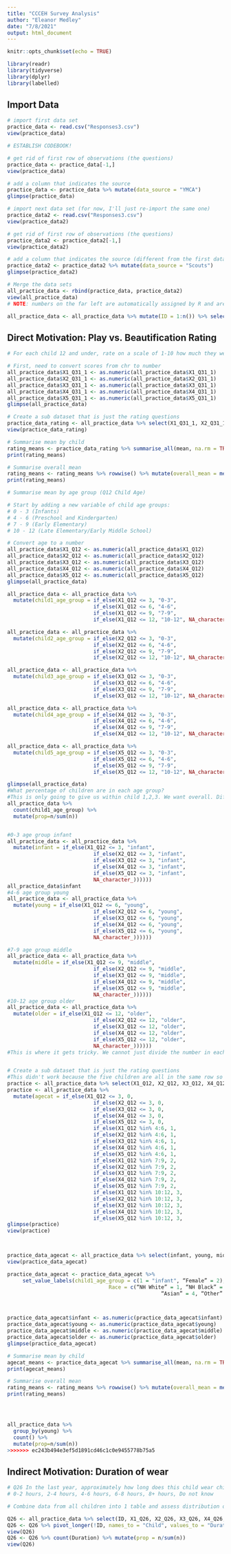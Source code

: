```yaml
---
title: "CCCEH Survey Analysis"
author: "Eleanor Medley"
date: "7/8/2021"
output: html_document
---
```


```r
knitr::opts_chunk$set(echo = TRUE)
```

```r
library(readr)
library(tidyverse)
library(dplyr)
library(labelled)

```

## Import Data
```r
# import first data set
practice_data <- read.csv("Responses3.csv")
view(practice_data)

# ESTABLISH CODEBOOK!

# get rid of first row of observations (the questions)
practice_data <- practice_data[-1,]
view(practice_data)

# add a column that indicates the source
practice_data <- practice_data %>% mutate(data_source = "YMCA")
glimpse(practice_data)

# import next data set (for now, I'll just re-import the same one)
practice_data2 <- read.csv("Responses3.csv")
view(practice_data2)

# get rid of first row of observations (the questions)
practice_data2 <- practice_data2[-1,]
view(practice_data2)

# add a column that indicates the source (different from the first data set)
practice_data2 <- practice_data2 %>% mutate(data_source = "Scouts")
glimpse(practice_data2)

# Merge the data sets
all_practice_data <- rbind(practice_data, practice_data2)
view(all_practice_data)
# NOTE: numbers on the far left are automatically assigned by R and are weird

all_practice_data <- all_practice_data %>% mutate(ID = 1:n()) %>% select(ID, everything())

```

## Direct Motivation: Play vs. Beautification Rating 
```r
# For each child 12 and under, rate on a scale of 1-10 how much they wear children's makeup and body products as play versus for beautification?

# First, need to convert scores from chr to number
all_practice_data$X1_Q31_1 <- as.numeric(all_practice_data$X1_Q31_1)
all_practice_data$X2_Q31_1 <- as.numeric(all_practice_data$X2_Q31_1)
all_practice_data$X3_Q31_1 <- as.numeric(all_practice_data$X3_Q31_1)
all_practice_data$X4_Q31_1 <- as.numeric(all_practice_data$X4_Q31_1)
all_practice_data$X5_Q31_1 <- as.numeric(all_practice_data$X5_Q31_1)
glimpse(all_practice_data)

# Create a sub dataset that is just the rating questions
practice_data_rating <- all_practice_data %>% select(X1_Q31_1, X2_Q31_1, X3_Q31_1, X4_Q31_1, X5_Q31_1)
view(practice_data_rating)

# Summarise mean by child
rating_means <- practice_data_rating %>% summarise_all(mean, na.rm = TRUE)
print(rating_means)

# Summarise overall mean
rating_means <- rating_means %>% rowwise() %>% mutate(overall_mean = mean(c(X1_Q31_1, X2_Q31_1, X3_Q31_1, X4_Q31_1, X5_Q31_1)))
print(rating_means)

# Summarise mean by age group (Q12 Child Age)

# Start by adding a new variable of child age groups:
# 0 - 3 (Infants)
# 4 - 6 (Preschool and Kindergarten)
# 7 - 9 (Early Elementary)
# 10 - 12 (Late Elementary/Early Middle School)

# Convert age to a number
all_practice_data$X1_Q12 <- as.numeric(all_practice_data$X1_Q12)
all_practice_data$X2_Q12 <- as.numeric(all_practice_data$X2_Q12)
all_practice_data$X3_Q12 <- as.numeric(all_practice_data$X3_Q12)
all_practice_data$X4_Q12 <- as.numeric(all_practice_data$X4_Q12)
all_practice_data$X5_Q12 <- as.numeric(all_practice_data$X5_Q12)
glimpse(all_practice_data)

all_practice_data <- all_practice_data %>% 
  mutate(child1_age_group = if_else(X1_Q12 <= 3, "0-3", 
                            if_else(X1_Q12 <= 6, "4-6", 
                            if_else(X1_Q12 <= 9, "7-9",
                            if_else(X1_Q12 <= 12, "10-12", NA_character_)))))

all_practice_data <- all_practice_data %>% 
  mutate(child2_age_group = if_else(X2_Q12 <= 3, "0-3", 
                            if_else(X2_Q12 <= 6, "4-6", 
                            if_else(X2_Q12 <= 9, "7-9",
                            if_else(X2_Q12 <= 12, "10-12", NA_character_)))))

all_practice_data <- all_practice_data %>% 
  mutate(child3_age_group = if_else(X3_Q12 <= 3, "0-3", 
                            if_else(X3_Q12 <= 6, "4-6", 
                            if_else(X3_Q12 <= 9, "7-9",
                            if_else(X3_Q12 <= 12, "10-12", NA_character_)))))

all_practice_data <- all_practice_data %>% 
  mutate(child4_age_group = if_else(X4_Q12 <= 3, "0-3", 
                            if_else(X4_Q12 <= 6, "4-6", 
                            if_else(X4_Q12 <= 9, "7-9",
                            if_else(X4_Q12 <= 12, "10-12", NA_character_)))))

all_practice_data <- all_practice_data %>% 
  mutate(child5_age_group = if_else(X5_Q12 <= 3, "0-3", 
                            if_else(X5_Q12 <= 6, "4-6", 
                            if_else(X5_Q12 <= 9, "7-9",
                            if_else(X5_Q12 <= 12, "10-12", NA_character_)))))

glimpse(all_practice_data)
#What percentage of children are in each age group?
#This is only going to give us within child 1,2,3. We want overall. Different than the row above because these aren't numbers 
all_practice_data %>%
  count(child1_age_group) %>%
  mutate(prop=n/sum(n))


#0-3 age group infant
all_practice_data <- all_practice_data %>% 
  mutate(infant = if_else(X1_Q12 <= 3, "infant", 
                            if_else(X2_Q12 <= 3, "infant", 
                            if_else(X3_Q12 <= 3, "infant",
                            if_else(X4_Q12 <= 3, "infant",
                            if_else(X5_Q12 <= 3, "infant",
                            NA_character_))))))
all_practice_data$infant
#4-6 age group young
all_practice_data <- all_practice_data %>% 
  mutate(young = if_else(X1_Q12 <= 6, "young", 
                            if_else(X2_Q12 <= 6, "young", 
                            if_else(X3_Q12 <= 6, "young",
                            if_else(X4_Q12 <= 6, "young",
                            if_else(X5_Q12 <= 6, "young",
                            NA_character_))))))

#7-9 age group middle 
all_practice_data <- all_practice_data %>% 
  mutate(middle = if_else(X1_Q12 <= 9, "middle", 
                            if_else(X2_Q12 <= 9, "middle", 
                            if_else(X3_Q12 <= 9, "middle",
                            if_else(X4_Q12 <= 9, "middle",
                            if_else(X5_Q12 <= 9, "middle",
                            NA_character_))))))
#10-12 age group older
all_practice_data <- all_practice_data %>% 
  mutate(older = if_else(X1_Q12 <= 12, "older", 
                            if_else(X2_Q12 <= 12, "older", 
                            if_else(X3_Q12 <= 12, "older",
                            if_else(X4_Q12 <= 12, "older",
                            if_else(X5_Q12 <= 12, "older",
                            NA_character_))))))
#This is where it gets tricky. We cannot just divide the number in each category by the total number of responses because some parents might have one child or five children so we need a way to add up all of the children so that we can find a percentage. We can do this by hand by adding up the count (# respones) to each age category and then dividing but I think there should be an easier way.


# Create a sub dataset that is just the rating questions
#This didn't work because the five children are all in the same row so it's overriding 
practice <- all_practice_data %>% select(X1_Q12, X2_Q12, X3_Q12, X4_Q12, X5_Q12)
practice <- all_practice_data %>%
  mutate(agecat = if_else(X1_Q12 <= 3, 0, 
                            if_else(X2_Q12 <= 3, 0, 
                            if_else(X3_Q12 <= 3, 0,
                            if_else(X4_Q12 <= 3, 0,
                            if_else(X5_Q12 <= 3, 0,
                            if_else(X1_Q12 %in% 4:6, 1,
                            if_else(X2_Q12 %in% 4:6, 1,
                            if_else(X3_Q12 %in% 4:6, 1,
                            if_else(X4_Q12 %in% 4:6, 1,
                            if_else(X5_Q12 %in% 4:6, 1,
                            if_else(X1_Q12 %in% 7:9, 2,
                            if_else(X2_Q12 %in% 7:9, 2,
                            if_else(X3_Q12 %in% 7:9, 2,
                            if_else(X4_Q12 %in% 7:9, 2,
                            if_else(X5_Q12 %in% 7:9, 2,
                            if_else(X1_Q12 %in% 10:12, 3,
                            if_else(X2_Q12 %in% 10:12, 3,
                            if_else(X3_Q12 %in% 10:12, 3,
                            if_else(X4_Q12 %in% 10:12, 3,
                            if_else(X5_Q12 %in% 10:12, 3,               NA_real_)))))))))))))))))))))
glimpse(practice)
view(practice)



practice_data_agecat <- all_practice_data %>% select(infant, young, middle, older, child1_age_group, child2_age_group, child3_age_group, child4_age_group, child5_age_group)
view(practice_data_agecat)

practice_data_agecat <- practice_data_agecat %>%
     set_value_labels(child1_age_group = c(1 = "infant", “Female” = 2),
                                 Race = c(“NH White” = 1, “NH Black” = 2, “Hispanic” = 3,                   
                                                  “Asian” = 4, “Other” = 5))



practice_data_agecat$infant <- as.numeric(practice_data_agecat$infant)
practice_data_agecat$young <- as.numeric(practice_data_agecat$young)
practice_data_agecat$middle <- as.numeric(practice_data_agecat$middle)
practice_data_agecat$older <- as.numeric(practice_data_agecat$older)
glimpse(practice_data_agecat)

# Summarise mean by child
agecat_means <- practice_data_agecat %>% summarise_all(mean, na.rm = TRUE)
print(agecat_means)

# Summarise overall mean
rating_means <- rating_means %>% rowwise() %>% mutate(overall_mean = mean(c(X1_Q31_1, X2_Q31_1, X3_Q31_1, X4_Q31_1, X5_Q31_1)))
print(rating_means)




all_practice_data %>%
  group_by(young) %>%
  count() %>%
  mutate(prop=n/sum(n))
>>>>>>> ec243b494e3ef5d1891cd46c1c0e9455778b75a5
```

## Indirect Motivation: Duration of wear
```r

# Q26 In the last year, approximately how long does this child wear children's makeup and body products for when they use them? 
# 0-2 hours, 2-4 hours, 4-6 hours, 6-8 hours, 8+ hours, Do not know

# Combine data from all children into 1 table and assess distribution overall

Q26 <- all_practice_data %>% select(ID, X1_Q26, X2_Q26, X3_Q26, X4_Q26, X5_Q26)
Q26 <- Q26 %>% pivot_longer(!ID, names_to = "Child", values_to = "Duration")
view(Q26)
Q26 <- Q26 %>% count(Duration) %>% mutate(prop = n/sum(n))
view(Q26)


```

